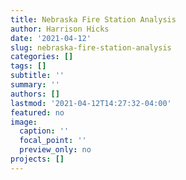 ```yaml
---
title: Nebraska Fire Station Analysis
author: Harrison Hicks
date: '2021-04-12'
slug: nebraska-fire-station-analysis
categories: []
tags: []
subtitle: ''
summary: ''
authors: []
lastmod: '2021-04-12T14:27:32-04:00'
featured: no
image:
  caption: ''
  focal_point: ''
  preview_only: no
projects: []
---
```

